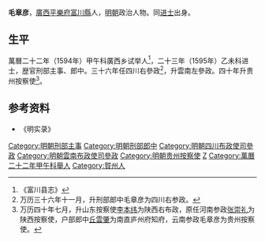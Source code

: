 '''毛章彦'''，[[廣西|廣西]][[平樂府|平樂府]][[富川縣|富川縣]]人，[[明朝|明朝]]政治人物。同[[进士|进士]]出身。

==生平==
萬曆二十二年（1594年）甲午科廣西乡试举人<ref>《富川县志》</ref>，二十三年（1595年）乙未科进士，歴官刑部主事、郎中。三十六年任四川右參政<ref>万历三十六年十一月，升刑部郎中毛章彦为四川右参政。</ref>，升雲南左參政。四十年升贵州按察使<ref>万历四十年七月，升山东按察使[[李本纬|李本纬]]为陕西右布政，原任河南参政[[张崇礼|张崇礼]]为陕西按察使，户部郎中[[丘雲肇|丘雲肇]]为南直庐州府知府，云南参政毛章彦为贵州按察使。</ref>。

==参考资料==
{{reflist}}
*《明实录》

{{明朝人物小作品}}
{{萬曆二十三年乙未科殿試金榜}}
{{DEFAULTSORT:Mao毛}}
[[Category:明朝刑部主事|Category:明朝刑部主事]]
[[Category:明朝刑部郎中|Category:明朝刑部郎中]]
[[Category:明朝四川布政使司參政|Category:明朝四川布政使司參政]]
[[Category:明朝雲南布政使司參政|Category:明朝雲南布政使司參政]]
[[Category:明朝贵州按察使|Category:明朝贵州按察使]]
[[Category:毛姓|Z]]
[[Category:萬曆二十二年甲午科舉人|Category:萬曆二十二年甲午科舉人]]
[[Category:賀州人|Category:賀州人]]